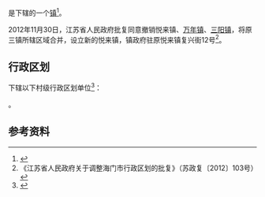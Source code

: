 {{中国乡级行政区|32/06/84/108/000}}

'''{{PAGENAMEBASE}}'''是{{PRC admin/fullname|32/06/84/108/000|3}}下辖的一个[[行政建制镇|镇]]<ref>{{PRC admin/ref sgc|{{PRC admin/parent|32/06/84/108/000}}}}</ref>。

2012年11月30日，江苏省人民政府批复同意撤销悦来镇、[[万年镇_(海门市)|万年镇]]、[[三阳镇_(海门市)|三阳镇]]，将原三镇所辖区域合并，设立新的悦来镇，镇政府驻原悦来镇复兴街12号<ref>《江苏省人民政府关于调整海门市行政区划的批复》（苏政复〔2012〕103号）</ref>。

== 行政区划 ==
{{PAGENAMEBASE}}下辖以下村级行政区划单位<ref>{{PRC admin/ref sgc|32/06/84/108/000}}</ref>：

{{PRC admin/children|32/06/84/108/000}}。

== 参考资料 ==
{{reflist}}

{{江苏行政区划小作品}}
{{PRC admin/navcat|32/06/84/108/000}}